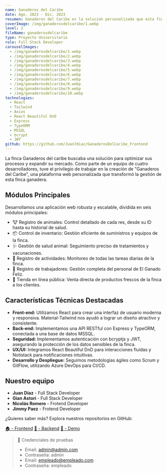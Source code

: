 ```yaml
---
name: Ganaderos del Caribe
date: Ago. 2023 - Dic. 2023
resumen: Ganaderos del Caribe es la solución personalizada que esta finca necesitaba para gestionar su inventario y ventas de ganado. 🐄
coverImage: /img/ganaderosdelcaribe/1.webp
level: 2
fileName: ganaderosdelcaribe
type: Proyecto Universitario
role: Full Stack Developer
carouselImages:
  - /img/ganaderosdelcaribe/1.webp
  - /img/ganaderosdelcaribe/2.webp
  - /img/ganaderosdelcaribe/3.webp
  - /img/ganaderosdelcaribe/4.webp
  - /img/ganaderosdelcaribe/5.webp
  - /img/ganaderosdelcaribe/6.webp
  - /img/ganaderosdelcaribe/7.webp
  - /img/ganaderosdelcaribe/8.webp
  - /img/ganaderosdelcaribe/9.webp
  - /img/ganaderosdelcaribe/10.webp
technologies:
  - React
  - Tailwind
  - Axios
  - React Beautiful DnD
  - Express
  - TypeORM
  - MSSQL
  - bcrypt
  - JWT
github: https://github.com/Juan7diaz/GanaderosDelCaribe_Frontend
---
```


La finca Ganaderos del caribe buscaba una solución para optimizar sus procesos y expandir su mercado. Como parte de un equipo de cuatro desarrolladores, tuve el privilegio de trabajar en la creación de "Ganaderos del Caribe", una plataforma web personalizada que transformó la gestión de esta finca ganadera.

## Módulos Principales
Desarrollamos una aplicación web robusta y escalable, dividida en seis módulos principales:

- 🐮 Registro de animales: Control detallado de cada res, desde su ID hasta su historial de salud.
- 📦 Control de inventario: Gestión eficiente de suministros y equipos de la finca.
- 🩺 Gestión de salud animal: Seguimiento preciso de tratamientos y vacunaciones.
- 📝 Registro de actividades: Monitoreo de todas las tareas diarias de la finca.
- 👥 Registro de trabajadores: Gestión completa del personal de El Ganado Feliz.
- 🛒 Tienda en línea pública: Venta directa de productos frescos de la finca a los clientes.

## Características Técnicas Destacadas

- **Front-end:** Utilizamos React para crear una interfaz de usuario moderna y responsiva. Material-Tailwind nos ayudó a lograr un diseño atractivo y consistente.
- **Back-end:** Implementamos una API RESTful con Express y TypeORM, conectada a una base de datos MSSQL.
- **Seguridad:** Implementamos autenticación con bcryptjs y JWT, asegurando la protección de los datos sensibles de la finca.
- **UX/UI:** Integramos React Beautiful DnD para interacciones fluidas y Notistack para notificaciones intuitivas.
- **Desarrollo y Despliegue:** Seguimos metodologías ágiles como Scrum y GitFlow, utilizando Azure DevOps para CI/CD.


## Nuestro equipo
- **Juan Díaz** - Full Stack Developer
- **Gian Astori** - Full Stack Developer
- **Nicolás Romero** - Frotend Developer
- **Jimmy Paez** - Frotend Developer

¿Quieres saber más? Explora nuestros repositorios en GitHub:

[🏠 - Frontend](https://github.com/Juan7diaz/GanaderosDelCaribe_Frontend)
[🎒 - Backend](https://github.com/Juan7diaz/GanaderosDelCaribe_Backend)
[🚀 - Demo](https://gray-river-056d6ca0f.4.azurestaticapps.net/)

> 📝 Credenciales de pruebas
> - Email: admin@admin.com
> - Contraseña: admin
> - Email: empleado@empleado.com
> - Contraseña: empleado
